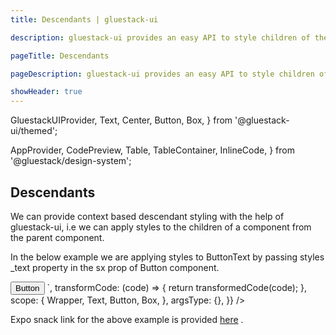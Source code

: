 ```yaml
---
title: Descendants | gluestack-ui

description: gluestack-ui provides an easy API to style children of the components.

pageTitle: Descendants

pageDescription: gluestack-ui provides an easy API to style children of the components.

showHeader: true
---
```


  GluestackUIProvider,
  Text,
  Center,
  Button,
  Box,
} from '@gluestack-ui/themed';

  AppProvider,
  CodePreview,
  Table,
  TableContainer,
  InlineCode,
} from '@gluestack/design-system';

<Meta title="Customize and Style/Styling/Descendants" />

## Descendants

We can provide context based descendant styling with the help of gluestack-ui, i.e we can apply styles to the children of a component from the parent component.

In the below example we are applying styles to ButtonText by passing styles \_text property in the sx prop of Button component.

<AppProvider>
  <CodePreview
    showComponentRenderer={true}
    showArgsController={false}
    metaData={{
      code: `
       <Box justifyContent="center" alignItems="center" h="100%">
        <Box alignItems="center">
          <Button sx={{ _text: { color: 'red' } }}>
            <Button.Text>Button</Button.Text>
          </Button>
        </Box>
      </Box>
      `,
      transformCode: (code) => {
        return transformedCode(code);
      },
      scope: {
        Wrapper,
        Text,
        Button,
        Box,
      },
      argsType: {},
    }}
  />
</AppProvider>

<br />

Expo snack link for the above example is provided [here](https://snack.expo.dev/@gluestack/gluestack-ui-descendant-styles) .
